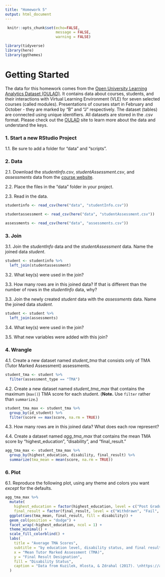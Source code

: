 ```yaml
---
title: "Homework 5"
output: html_document
---
```


```r
 knitr::opts_chunk$set(echo=FALSE,
                       message = FALSE, 
                       warning = FALSE)

library(tidyverse)
library(here)
library(ggthemes)
```

# Getting Started

The data for this homework comes from the [ Open University Learning Analytics Dataset (OULAD)](https://analyse.kmi.open.ac.uk/open_dataset). It contains data about courses, students, and their interactions with Virtual Learning Environment (VLE) for seven selected courses (called modules). Presentations of courses start in February and October - they are marked by “B” and “J” respectively. The dataset (tables) are connected using unique identifiers. All datasets are stored in the .csv format.  Please check out the [OULAD](https://analyse.kmi.open.ac.uk/open_dataset) site to learn more about the data and understand the keys.

### 1. Start a new RStudio Project

1.1. Be sure to add a folder for "data" and "scripts".

### 2. Data

2.1. Download the *studentInfo.csv*, *studentAssessment.csv*, and *assessments* data from the [course website](https://uo-datasci-specialization.github.io/c1-intro-fall-2021/data_list.html).

2.2. Place the files in the "data" folder in your project.

2.3. Read in the data.


```r

studentinfo <- read_csv(here("data", "studentInfo.csv"))

studentassessment <- read_csv(here("data", "studentAssessment.csv"))

assessments <- read_csv(here("data", "assessments.csv"))

```

### 3. Join

3.1. Join the *studentInfo* data and the *studentAssessment* data. Name the joined data *student*.

```r
student <- studentinfo %>% 
  left_join(studentassessment)
```

3.2. What key(s) were used in the join?

3.3. How many rows are in this joined data? If that is different than the number of rows in the *studentInfo* data, why?

3.3. Join the newly created *student* data with the *assessments* data. Name the joined data *student*.

```r
student <- student %>% 
  left_join(assessments)
```

3.4. What key(s) were used in the join?

3.5. What new variables were added with this join?

### 4. Wrangle

4.1. Create a new dataset named *student_tma* that consists only of TMA (Tutor Marked Assessment) assessments.

```r
student_tma <- student %>% 
  filter(assessment_type == "TMA")
```

4.2. Create a new dataset named *student_tma_max* that contains the maximum (`max()`) TMA score for each student. (**Note.** Use `filter` rather than `summarize`.)

```r
student_tma_max <- student_tma %>%
  group_by(id_student) %>% 
  filter(score == max(score, na.rm = TRUE)) 
```

4.3. How many rows are in this joined data? What does each row represent?

4.4. Create a dataset named *agg_tma_max* that contains the mean TMA score by "highest_education", "disability", and "final_result."

```r
agg_tma_max <- student_tma_max %>%
  group_by(highest_education, disability, final_result) %>%
  summarize(tma_mean = mean(score, na.rm = TRUE))
```

### 6. Plot

6.1. Reproduce the following plot, using any theme and colors you want *except* for the defaults.

```r
agg_tma_max %>%
  mutate(
    highest_education = factor(highest_education, level = c("Post Graduate Qualification", "HE Qualification", "A Level or Equivalent", "Lower Than A Level", "No Formal quals")),
    final_result = factor(final_result, level = c("Withdrawn", "Fail", "Pass", "Distinction"))) %>% 
  ggplot(aes(tma_mean, final_result, fill = disability)) +
  geom_col(position = "dodge") +
  facet_wrap(~highest_education, ncol = 1) +
  theme_minimal() +
  scale_fill_colorblind() +
  labs(
    title = "Average TMA Scores",
    subtitle = "by education level, disability status, and final result designation",
    x = "Mean Tutor Marked Assessment (TMA)",
    y = "Final Result Designation",
    fill = "Disability Status",
    caption = "Data from Kuzilek, Hlosta, & Zdrahal (2017). \nhttps://analyse.kmi.open.ac.uk/open_dataset"
  )
```


